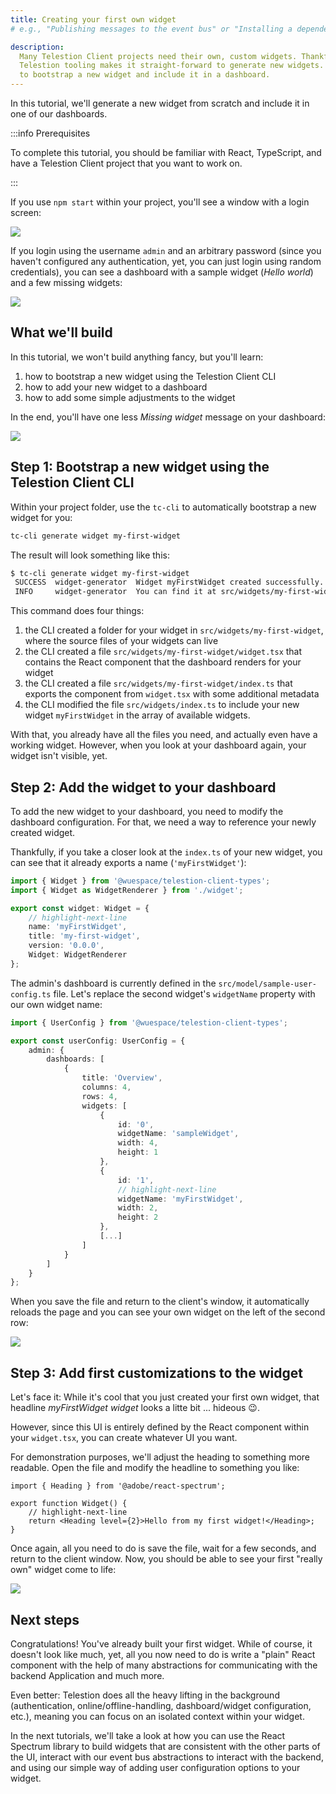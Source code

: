 ```yaml
---
title: Creating your first own widget
# e.g., "Publishing messages to the event bus" or "Installing a dependency using npm"

description:
  Many Telestion Client projects need their own, custom widgets. Thankfully, the
  Telestion tooling makes it straight-forward to generate new widgets. Learn how
  to bootstrap a new widget and include it in a dashboard.
---
```


<!--
Tutorial
========

=== When to use this template:
Use this template when you want to give a quick, step-by-step tutorial for solving a specific
technical problem. Tutorials allow the reader to learn how to implement something within
their projects quickly.

=== When not to use this template:
When your article focuses more on a concept/technology and is not rooted in a specific technical
problem ("how to do XY?"), consider using a guide instead.

=== Guide or Tutorial
A tutorial provides a quick, technical "step-by-step" tutorial for a
given problem. Thus, a guide describes less the handling of a specific problem
and more the general interaction of the reader with a given concept.

Example with npm articles:
- "npm": (Concept, explaining what npm is)
- "Installing a dependency with npm" (Tutorial, providing a quick tutorial to
  solve a technical problem)
- "Managing dependencies with npm" (Guide, including both technical knowledge, but
  also best practices and more)

=== Writing tips:
- Write in the present tense
- Use neutral pronouns (they/them instead of he/she and him/her)
- Be respectful to everyone
- Be aware of the potential for cultural misunderstandings
- Provide explanations for what you do, but focus on the step-by-step guide
  without deeply explaining every technical decision and why it's best prcatice
  to do so (you can describe best practices in a guide, a tutorial must focus on
  keeping the "step by step" flow going)
-->

<!-- Relevant imports: -->


<!-- Short description of what the article covers: -->

In this tutorial, we'll generate a new widget from scratch and include it in one
of our dashboards.

:::info Prerequisites

To complete this tutorial, you should be familiar with React, TypeScript, and
have a Telestion Client project that you want to work on.

:::

If you use `npm start` within your project, you'll see a window with a login
screen:

<Image src="img/client/login.png" />

If you login using the username `admin` and an arbitrary password (since you
haven't configured any authentication, yet, you can just login using random
credentials), you can see a dashboard with a sample widget (_Hello world_) and a
few missing widgets:

<Image src="img/client/default-dashboard.png" />

## What we'll build

In this tutorial, we won't build anything fancy, but you'll learn:

1. how to bootstrap a new widget using the Telestion Client CLI
2. how to add your new widget to a dashboard
3. how to add some simple adjustments to the widget

In the end, you'll have one less _Missing widget_ message on your dashboard:

<Image src="img/client/my-first-widget/02.png" />

## Step 1: Bootstrap a new widget using the Telestion Client CLI

Within your project folder, use the `tc-cli` to automatically bootstrap a new
widget for you:

```sh
tc-cli generate widget my-first-widget
```

The result will look something like this:

```sh
$ tc-cli generate widget my-first-widget
 SUCCESS  widget-generator  Widget myFirstWidget created successfully.
 INFO     widget-generator  You can find it at src/widgets/my-first-widget.
```

This command does four things:

1. the CLI created a folder for your widget in `src/widgets/my-first-widget`,
   where the source files of your widgets can live
2. the CLI created a file `src/widgets/my-first-widget/widget.tsx` that contains
   the React component that the dashboard renders for your widget
3. the CLI created a file `src/widgets/my-first-widget/index.ts` that exports
   the component from `widget.tsx` with some additional metadata
4. the CLI modified the file `src/widgets/index.ts` to include your new widget
   `myFirstWidget` in the array of available widgets.

With that, you already have all the files you need, and actually even have a
working widget. However, when you look at your dashboard again, your widget
isn't visible, yet.

## Step 2: Add the widget to your dashboard

To add the new widget to your dashboard, you need to modify the dashboard
configuration. For that, we need a way to reference your newly created widget.

Thankfully, if you take a closer look at the `index.ts` of your new widget, you
can see that it already exports a name (`'myFirstWidget'`):

```ts title=src/widgets/my-new-widget/index.ts
import { Widget } from '@wuespace/telestion-client-types';
import { Widget as WidgetRenderer } from './widget';

export const widget: Widget = {
	// highlight-next-line
	name: 'myFirstWidget',
	title: 'my-first-widget',
	version: '0.0.0',
	Widget: WidgetRenderer
};
```

The admin's dashboard is currently defined in the
`src/model/sample-user-config.ts` file. Let's replace the second widget's
`widgetName` property with our own widget name:

```ts title=src/model/sample-user-config.ts
import { UserConfig } from '@wuespace/telestion-client-types';

export const userConfig: UserConfig = {
	admin: {
		dashboards: [
			{
				title: 'Overview',
				columns: 4,
				rows: 4,
				widgets: [
					{
						id: '0',
						widgetName: 'sampleWidget',
						width: 4,
						height: 1
					},
					{
						id: '1',
						// highlight-next-line
						widgetName: 'myFirstWidget',
						width: 2,
						height: 2
					},
					[...]
				]
			}
		]
	}
};
```

When you save the file and return to the client's window, it automatically
reloads the page and you can see your own widget on the left of the second row:

<Image src="img/client/my-first-widget/01.png" />

## Step 3: Add first customizations to the widget

Let's face it: While it's cool that you just created your first own widget, that
headline _myFirstWidget widget_ looks a litte bit ... hideous :wink:.

However, since this UI is entirely defined by the React component within your
`widget.tsx`, you can create whatever UI you want.

For demonstration purposes, we'll adjust the heading to something more readable.
Open the file and modify the headline to something you like:

```tsx title=src/widgets/my-first-widget/widget.tsx
import { Heading } from '@adobe/react-spectrum';

export function Widget() {
	// highlight-next-line
	return <Heading level={2}>Hello from my first widget!</Heading>;
}
```

Once again, all you need to do is save the file, wait for a few seconds, and
return to the client window. Now, you should be able to see your first "really
own" widget come to life:

<Image src="img/client/my-first-widget/02.png" />

## Next steps

<!-- Short concluding sentence: -->

Congratulations! You've already built your first widget. While of course, it
doesn't look like much, yet, all you now need to do is write a "plain" React
component with the help of many abstractions for communicating with the backend
Application and much more.

Even better: Telestion does all the heavy lifting in the background
(authentication, online/offline-handling, dashboard/widget configuration, etc.),
meaning you can focus on an isolated context within your widget.

<!-- Links to next steps/related articles -->

In the next tutorials, we'll take a look at how you can use the React Spectrum
library to build widgets that are consistent with the other parts of the UI,
interact with our event bus abstractions to interact with the backend, and using
our simple way of adding user configuration options to your widget.

<!--
Snippets
--------

<Reference to="../other-article">
    Relative Link to other article
</Reference>

<Reference to="https://www.example.com">
    Example Website
</Reference>
-->
